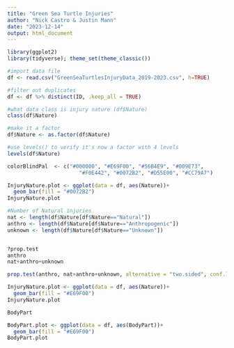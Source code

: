 ```yaml
---
title: "Green Sea Turtle Injuries"
author: "Nick Castro & Justin Mann"
date: "2023-12-14"
output: html_document
---
```


```r
library(ggplot2)
library(tidyverse); theme_set(theme_classic())
```



```r
#import data file
df <- read.csv("GreenSeaTurtlesInjuryData_2019-2023.csv", h=TRUE)

#filter out duplicates 
df <- df %>% distinct(ID, .keep_all = TRUE)

#what data class is injury nature (df$Nature)
class(df$Nature)

#make it a factor
df$Nature <- as.factor(df$Nature)

#use levels() to verify it's now a factor with 4 levels
levels(df$Nature)
```

```r
colorBlindPal  <- c("#000000", "#E69F00", "#56B4E9", "#009E73", 
                       "#F0E442", "#0072B2", "#D55E00", "#CC79A7")
```

```r
InjuryNature.plot <- ggplot(data = df, aes(Nature))+
  geom_bar(fill = "#0072B2")
InjuryNature.plot
```

```r
#Number of Natural injuries
nat <- length(df$Nature[df$Nature=="Natural"])
anthro <- length(df$Nature[df$Nature=="Anthropogenic"])
unknown <- length(df$Nature[df$Nature=="Unknown"])


?prop.test
anthro
nat+anthro+unknown

prop.test(anthro, nat+anthro+unknown, alternative = "two.sided", conf.level = 0.95)
```

```r
InjuryNature.plot <- ggplot(data = df, aes(Nature))+
  geom_bar(fill = "#E69F00")
InjuryNature.plot

```
```r
BodyPart
```

```r
BodyPart.plot <- ggplot(data = df, aes(BodyPart))+
  geom_bar(fill = "#E69F00")
BodyPart.plot
```


```

```

